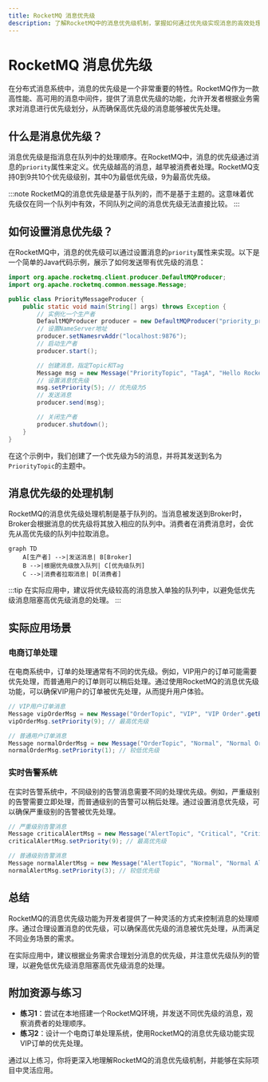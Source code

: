 ```yaml
---
title: RocketMQ 消息优先级
description: 了解RocketMQ中的消息优先级机制，掌握如何通过优先级实现消息的高效处理。
---
```


# RocketMQ 消息优先级

在分布式消息系统中，消息的优先级是一个非常重要的特性。RocketMQ作为一款高性能、高可用的消息中间件，提供了消息优先级的功能，允许开发者根据业务需求对消息进行优先级划分，从而确保高优先级的消息能够被优先处理。

## 什么是消息优先级？

消息优先级是指消息在队列中的处理顺序。在RocketMQ中，消息的优先级通过消息的`priority`属性来定义。优先级越高的消息，越早被消费者处理。RocketMQ支持0到9共10个优先级级别，其中0为最低优先级，9为最高优先级。

:::note
RocketMQ的消息优先级是基于队列的，而不是基于主题的。这意味着优先级仅在同一个队列中有效，不同队列之间的消息优先级无法直接比较。
:::

## 如何设置消息优先级？

在RocketMQ中，消息的优先级可以通过设置消息的`priority`属性来实现。以下是一个简单的Java代码示例，展示了如何发送带有优先级的消息：

```java
import org.apache.rocketmq.client.producer.DefaultMQProducer;
import org.apache.rocketmq.common.message.Message;

public class PriorityMessageProducer {
    public static void main(String[] args) throws Exception {
        // 实例化一个生产者
        DefaultMQProducer producer = new DefaultMQProducer("priority_producer_group");
        // 设置NameServer地址
        producer.setNamesrvAddr("localhost:9876");
        // 启动生产者
        producer.start();

        // 创建消息，指定Topic和Tag
        Message msg = new Message("PriorityTopic", "TagA", "Hello RocketMQ".getBytes());
        // 设置消息优先级
        msg.setPriority(5); // 优先级为5
        // 发送消息
        producer.send(msg);

        // 关闭生产者
        producer.shutdown();
    }
}
```

在这个示例中，我们创建了一个优先级为5的消息，并将其发送到名为`PriorityTopic`的主题中。

## 消息优先级的处理机制

RocketMQ的消息优先级处理机制是基于队列的。当消息被发送到Broker时，Broker会根据消息的优先级将其放入相应的队列中。消费者在消费消息时，会优先从高优先级的队列中拉取消息。

```mermaid
graph TD
    A[生产者] -->|发送消息| B[Broker]
    B -->|根据优先级放入队列| C[优先级队列]
    C -->|消费者拉取消息| D[消费者]
```

:::tip
在实际应用中，建议将优先级较高的消息放入单独的队列中，以避免低优先级消息阻塞高优先级消息的处理。
:::

## 实际应用场景

### 电商订单处理

在电商系统中，订单的处理通常有不同的优先级。例如，VIP用户的订单可能需要优先处理，而普通用户的订单则可以稍后处理。通过使用RocketMQ的消息优先级功能，可以确保VIP用户的订单被优先处理，从而提升用户体验。

```java
// VIP用户订单消息
Message vipOrderMsg = new Message("OrderTopic", "VIP", "VIP Order".getBytes());
vipOrderMsg.setPriority(9); // 最高优先级

// 普通用户订单消息
Message normalOrderMsg = new Message("OrderTopic", "Normal", "Normal Order".getBytes());
normalOrderMsg.setPriority(1); // 较低优先级
```

### 实时告警系统

在实时告警系统中，不同级别的告警消息需要不同的处理优先级。例如，严重级别的告警需要立即处理，而普通级别的告警可以稍后处理。通过设置消息优先级，可以确保严重级别的告警被优先处理。

```java
// 严重级别告警消息
Message criticalAlertMsg = new Message("AlertTopic", "Critical", "Critical Alert".getBytes());
criticalAlertMsg.setPriority(9); // 最高优先级

// 普通级别告警消息
Message normalAlertMsg = new Message("AlertTopic", "Normal", "Normal Alert".getBytes());
normalAlertMsg.setPriority(3); // 较低优先级
```

## 总结

RocketMQ的消息优先级功能为开发者提供了一种灵活的方式来控制消息的处理顺序。通过合理设置消息的优先级，可以确保高优先级的消息被优先处理，从而满足不同业务场景的需求。

在实际应用中，建议根据业务需求合理划分消息的优先级，并注意优先级队列的管理，以避免低优先级消息阻塞高优先级消息的处理。

## 附加资源与练习

- **练习1**：尝试在本地搭建一个RocketMQ环境，并发送不同优先级的消息，观察消费者的处理顺序。
- **练习2**：设计一个电商订单处理系统，使用RocketMQ的消息优先级功能实现VIP订单的优先处理。

通过以上练习，你将更深入地理解RocketMQ的消息优先级机制，并能够在实际项目中灵活应用。